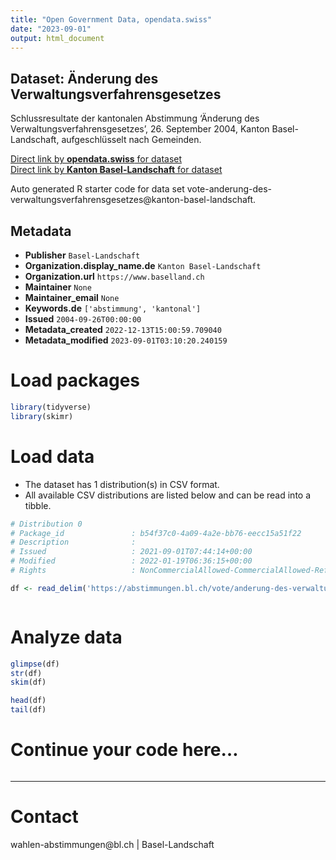 ```yaml
---
title: "Open Government Data, opendata.swiss"
date: "2023-09-01"
output: html_document
---
```


## Dataset: Änderung des Verwaltungsverfahrensgesetzes

Schlussresultate der kantonalen Abstimmung 'Änderung des Verwaltungsverfahrensgesetzes', 26. September 2004, Kanton Basel-Landschaft, aufgeschlüsselt nach Gemeinden.

[Direct link by **opendata.swiss** for dataset](https://opendata.swiss/de/dataset/anderung-des-verwaltungsverfahrensgesetzes)<br>
[Direct link by **Kanton Basel-Landschaft** for dataset](https://abstimmungen.bl.ch/vote/anderung-des-verwaltungsverfahrensgesetzes/data)

Auto generated R starter code for data set vote-anderung-des-verwaltungsverfahrensgesetzes@kanton-basel-landschaft.

## Metadata

- **Publisher** `Basel-Landschaft`
- **Organization.display_name.de** `Kanton Basel-Landschaft`
- **Organization.url** `https://www.baselland.ch`
- **Maintainer** `None`
- **Maintainer_email** `None`
- **Keywords.de** `['abstimmung', 'kantonal']`
- **Issued** `2004-09-26T00:00:00`
- **Metadata_created** `2022-12-13T15:00:59.709040`
- **Metadata_modified** `2023-09-01T03:10:20.240159`


# Load packages

```r

library(tidyverse)
library(skimr)

```

# Load data

-   The dataset has 1 distribution(s) in CSV format.
-   All available CSV distributions are listed below and can be read into a tibble.

```r

# Distribution 0
# Package_id               : b54f37c0-4a09-4a2e-bb76-eecc15a51f22
# Description              : 
# Issued                   : 2021-09-01T07:44:14+00:00
# Modified                 : 2022-01-19T06:36:15+00:00
# Rights                   : NonCommercialAllowed-CommercialAllowed-ReferenceRequired

df <- read_delim('https://abstimmungen.bl.ch/vote/anderung-des-verwaltungsverfahrensgesetzes/data-csv')



```

# Analyze data

```r

glimpse(df)
str(df)
skim(df)

head(df)
tail(df)

```

# Continue your code here...

```r

```

------------------------------------------------------------------------

# Contact

wahlen-abstimmungen@bl.ch | Basel-Landschaft
